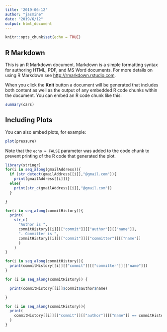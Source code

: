 ```yaml
---
title: '2019-06-12'
author: "jasmine"
date: "2019/6/12"
output: html_document
---
```


```r
knitr::opts_chunk$set(echo = TRUE)
```

## R Markdown

This is an R Markdown document. Markdown is a simple formatting syntax for authoring HTML, PDF, and MS Word documents. For more details on using R Markdown see <http://rmarkdown.rstudio.com>.

When you click the **Knit** button a document will be generated that includes both content as well as the output of any embedded R code chunks within the document. You can embed an R code chunk like this:

```r
summary(cars)
```

## Including Plots

You can also embed plots, for example:

```r
plot(pressure)
```

Note that the `echo = FALSE` parameter was added to the code chunk to prevent printing of the R code that generated the plot.

```r
library(stringr)
for(i in seq_along(gmailAddress)){
  if (str_detect(gmailAddress[[i]],"@gmail.com")){
    print(gmailAddress[[i]])}
  else{
    print(str_c(gmailAddress[[i]],"@gmail.com"))
  }

}
```

```r
for(i in seq_along(commitHistory)){
  print(
    str_c(
      "Author is ",
      commitHistory[[i]][["commit"]][["author"]][["name"]],
      ". Committer is ",
      commitHistory[[i]][["commit"]][["committer"]][["name"]]
      )
    )
}
```

```r
for(i in seq_along(commitHistory)){
  print(commitHistory[[i]][["commit"]][["committer"]][["name"]])
}
```

```r
for (i in seq_along(commitHistory)) {

  print(commitHistory[[i]]$commit$author$name)

}
```

```r
for (i in seq_along(commitHistory)){
  print(
    commitHistory[[i]][["commit"]][["author"]][["name"]] == commitHistory[[i]][["commit"]][["committer"]][["name"]]
  )
}
```

